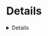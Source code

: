 
<Meta title="Objects/Details" component={Details} />

# Details

<Preview>
  <Story name="default">
    <Details
      summary={text("summary", "summary")}
      variant={select("variant", { compact: "compact" })}
    />
  </Story>
</Preview>
